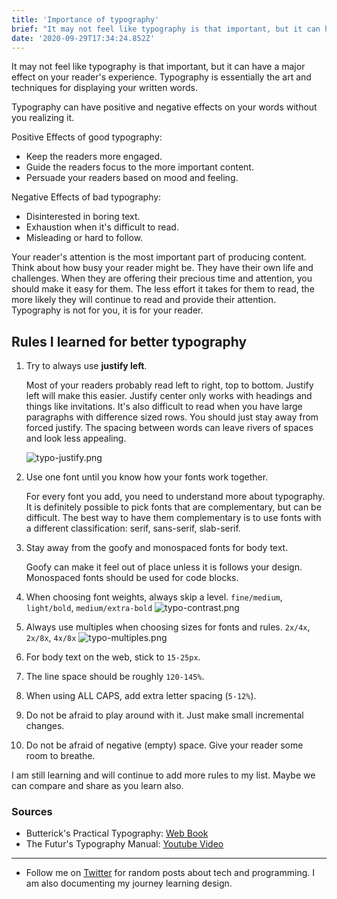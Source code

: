 ```yaml
---
title: 'Importance of typography'
brief: "It may not feel like typography is that important, but it can have a major effect on your reader's experience."
date: '2020-09-29T17:34:24.852Z'
---
```


It may not feel like typography is that important, but it can have a major effect on your reader's experience. Typography is essentially the art and techniques for displaying your written words.

Typography can have positive and negative effects on your words without you realizing it.

Positive Effects of good typography:

- Keep the readers more engaged.
- Guide the readers focus to the more important content.
- Persuade your readers based on mood and feeling.

Negative Effects of bad typography:

- Disinterested in boring text.
- Exhaustion when it's difficult to read.
- Misleading or hard to follow.

Your reader's attention is the most important part of producing content. Think about how busy your reader might be. They have their own life and challenges. When they are offering their precious time and attention, you should make it easy for them. The less effort it takes for them to read, the more likely they will continue to read and provide their attention. Typography is not for you, it is for your reader.

## Rules I learned for better typography

1.  Try to always use **justify left**.

    Most of your readers probably read left to right, top to bottom. Justify left will make this easier. Justify center only works with headings and things like invitations. It's also difficult to read when you have large paragraphs with difference sized rows. You should just stay away from forced justify. The spacing between words can leave rivers of spaces and look less appealing.

    ![typo-justify.png](https://cdn.hashnode.com/res/hashnode/image/upload/v1601399989428/BzeQ_6r6k.png)

2.  Use one font until you know how your fonts work together.

    For every font you add, you need to understand more about typography. It is definitely possible to pick fonts that are complementary, but can be difficult. The best way to have them complementary is to use fonts with a different classification: serif, sans-serif, slab-serif.

3.  Stay away from the goofy and monospaced fonts for body text.

    Goofy can make it feel out of place unless it is follows your design. Monospaced fonts should be used for code blocks.

4.  When choosing font weights, always skip a level. `fine/medium`, `light/bold`, `medium/extra-bold`
    ![typo-contrast.png](https://cdn.hashnode.com/res/hashnode/image/upload/v1601400717048/IsEcq7h1u.png)

5.  Always use multiples when choosing sizes for fonts and rules. `2x/4x`, `2x/8x`, `4x/8x`
    ![typo-multiples.png](https://cdn.hashnode.com/res/hashnode/image/upload/v1601400092958/mC1Mv2-T4.png)

6.  For body text on the web, stick to `15-25px`.

7.  The line space should be roughly `120-145%`.

8.  When using ALL CAPS, add extra letter spacing (`5-12%`).

9.  Do not be afraid to play around with it. Just make small incremental changes.

10. Do not be afraid of negative (empty) space. Give your reader some room to breathe.

I am still learning and will continue to add more rules to my list. Maybe we can compare and share as you learn also.

### Sources

- Butterick's Practical Typography: [Web Book](https://practicaltypography.com/)
- The Futur's Typography Manual: [Youtube Video](https://www.youtube.com/watch?v=QrNi9FmdlxY)

---

- Follow me on [Twitter](https://twitter.com/CodeByCorey) for random posts about tech and programming. I am also documenting my journey learning design.
